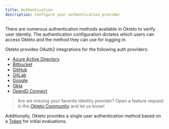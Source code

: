 ```yaml
---
title: Authentication
description: Configure your authentication provider
---
```


There are numerous authentication methods available in Okteto to verify user identity.
The authentication configuration dictates which users can access Okteto and the method they can use for logging in.

Okteto provides OAuth2 integrations for the following auth providers:

- [Azure Active Directory](azure-ad.mdx)
- [Bitbucket](bitbucket.mdx)
- [GitHub](github.mdx)
- [GitLab](gitlab.mdx)
- [Google](google.mdx)
- [Okta](okta.mdx)
- [OpenID Connect](openid-connect.mdx)

> Are we missing your favorite identity provider? Open a feature request in the [Okteto Community](https://community.okteto.com/t/about-the-feature-requests-category/28) and let us know!

Additionally, Okteto provides a single user authentication method based on a [Token](token.mdx) for initial evaluations.

